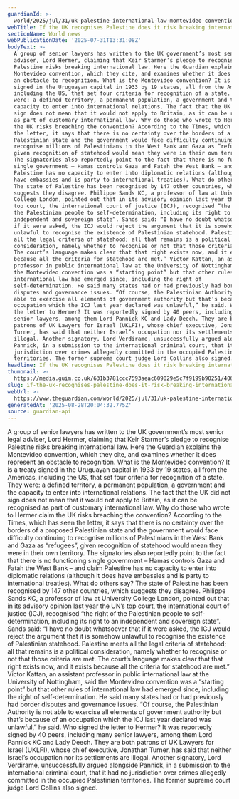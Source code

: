 ```yaml
---
guardianId: >-
  world/2025/jul/31/uk-palestine-international-law-montevideo-convention-explained
webTitle: If the UK recognises Palestine does it risk breaking international law?
sectionName: World news
webPublicationDate: '2025-07-31T13:31:08Z'
bodyText: >-
  A group of senior lawyers has written to the UK government’s most senior legal
  adviser, Lord Hermer, claiming that Keir Starmer’s pledge to recognise
  Palestine risks breaking international law. Here the Guardian explains the
  Montevideo convention, which they cite, and examines whether it does represent
  an obstacle to recognition. What is the Montevideo convention? It is a treaty
  signed in the Uruguayan capital in 1933 by 19 states, all from the Americas,
  including the US, that set four criteria for recognition of a state. They
  were: a defined territory, a permanent population, a government and the
  capacity to enter into international relations. The fact that the UK did not
  sign does not mean that it would not apply to Britain, as it can be recognised
  as part of customary international law. Why do those who wrote to Hermer claim
  the UK risks breaching the convention? According to the Times, which has seen
  the letter, it says that there is no certainty over the borders of a proposed
  Palestinian state and the government would face difficulty continuing to
  recognise millions of Palestinians in the West Bank and Gaza as “refugees”,
  given recognition of statehood would mean they were in their own territory.
  The signatories also reportedly point to the fact that there is no functioning
  single government – Hamas controls Gaza and Fatah the West Bank – and claim
  Palestine has no capacity to enter into diplomatic relations (although it does
  have embassies and is party to international treaties). What do others say?
  The state of Palestine has been recognised by 147 other countries, which
  suggests they disagree. Philippe Sands KC, a professor of law at University
  College London, pointed out that in its advisory opinion last year the UN’s
  top court, the international court of justice (ICJ), recognised “the right of
  the Palestinian people to self-determination, including its right to an
  independent and sovereign state”. Sands said: “I have no doubt whatsoever that
  if it were asked, the ICJ would reject the argument that it is somehow
  unlawful to recognise the existence of Palestinian statehood. Palestine meets
  all the legal criteria of statehood; all that remains is a political
  consideration, namely whether to recognise or not that those criteria are met.
  The court’s language makes clear that that right exists now, and it exists
  because all the criteria for statehood are met.” Victor Kattan, an assistant
  professor in public international law at the University of Nottingham, said
  the Montevideo convention was a “starting point” but that other rules of
  international law had emerged since, including the right of
  self-determination. He said many states had or had previously had border
  disputes and governance issues. “Of course, the Palestinian Authority is not
  able to exercise all elements of government authority but that’s because of an
  occupation which the ICJ last year declared was unlawful,” he said. Who signed
  the letter to Hermer? It was reportedly signed by 40 peers, including many
  senior lawyers, among them Lord Pannick KC and Lady Deech. They are both
  patrons of UK Lawyers for Israel (UKLFI), whose chief executive, Jonathan
  Turner, has said that neither Israel’s occupation nor its settlements are
  illegal. Another signatory, Lord Verdirame, unsuccessfully argued alongside
  Pannick, in a submission to the international criminal court, that it had no
  jurisdiction over crimes allegedly committed in the occupied Palestinian
  territories. The former supreme court judge Lord Collins also signed.
headline: If the UK recognises Palestine does it risk breaking international law?
thumbnail: >-
  https://media.guim.co.uk/631b3781ccc7593aeac609029e5c7f9199b90251/406_0_4295_3435/500.jpg
slug: if-the-uk-recognises-palestine-does-it-risk-breaking-international-law
webUrl: >-
  https://www.theguardian.com/world/2025/jul/31/uk-palestine-international-law-montevideo-convention-explained
generatedAt: '2025-08-28T20:04:32.775Z'
source: guardian-api
---
```

A group of senior lawyers has written to the UK government’s most senior legal adviser, Lord Hermer, claiming that Keir Starmer’s pledge to recognise Palestine risks breaking international law. Here the Guardian explains the Montevideo convention, which they cite, and examines whether it does represent an obstacle to recognition. What is the Montevideo convention? It is a treaty signed in the Uruguayan capital in 1933 by 19 states, all from the Americas, including the US, that set four criteria for recognition of a state. They were: a defined territory, a permanent population, a government and the capacity to enter into international relations. The fact that the UK did not sign does not mean that it would not apply to Britain, as it can be recognised as part of customary international law. Why do those who wrote to Hermer claim the UK risks breaching the convention? According to the Times, which has seen the letter, it says that there is no certainty over the borders of a proposed Palestinian state and the government would face difficulty continuing to recognise millions of Palestinians in the West Bank and Gaza as “refugees”, given recognition of statehood would mean they were in their own territory. The signatories also reportedly point to the fact that there is no functioning single government – Hamas controls Gaza and Fatah the West Bank – and claim Palestine has no capacity to enter into diplomatic relations (although it does have embassies and is party to international treaties). What do others say? The state of Palestine has been recognised by 147 other countries, which suggests they disagree. Philippe Sands KC, a professor of law at University College London, pointed out that in its advisory opinion last year the UN’s top court, the international court of justice (ICJ), recognised “the right of the Palestinian people to self-determination, including its right to an independent and sovereign state”. Sands said: “I have no doubt whatsoever that if it were asked, the ICJ would reject the argument that it is somehow unlawful to recognise the existence of Palestinian statehood. Palestine meets all the legal criteria of statehood; all that remains is a political consideration, namely whether to recognise or not that those criteria are met. The court’s language makes clear that that right exists now, and it exists because all the criteria for statehood are met.” Victor Kattan, an assistant professor in public international law at the University of Nottingham, said the Montevideo convention was a “starting point” but that other rules of international law had emerged since, including the right of self-determination. He said many states had or had previously had border disputes and governance issues. “Of course, the Palestinian Authority is not able to exercise all elements of government authority but that’s because of an occupation which the ICJ last year declared was unlawful,” he said. Who signed the letter to Hermer? It was reportedly signed by 40 peers, including many senior lawyers, among them Lord Pannick KC and Lady Deech. They are both patrons of UK Lawyers for Israel (UKLFI), whose chief executive, Jonathan Turner, has said that neither Israel’s occupation nor its settlements are illegal. Another signatory, Lord Verdirame, unsuccessfully argued alongside Pannick, in a submission to the international criminal court, that it had no jurisdiction over crimes allegedly committed in the occupied Palestinian territories. The former supreme court judge Lord Collins also signed.
